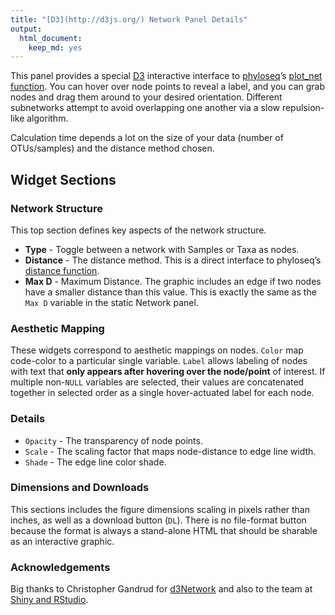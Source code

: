 ```yaml
---
title: "[D3](http://d3js.org/) Network Panel Details"
output:
  html_document:
    keep_md: yes
---
```


This panel provides a special [D3](http://d3js.org/) interactive interface to 
[phyloseq](http://joey711.github.io/phyloseq)'s
[plot_net function](http://joey711.github.io/phyloseq/plot_network-examples.html).
You can hover over node points to reveal a label,
and you can grab nodes and drag them around 
to your desired orientation. 
Different subnetworks attempt to avoid overlapping one another
via a slow repulsion-like algorithm.

Calculation time depends a lot on the size of your data (number of OTUs/samples)
and the distance method chosen.

## Widget Sections

### Network Structure

This top section defines key aspects of the network structure. 

- **Type** - Toggle between a network with Samples or Taxa as nodes. 
- **Distance** - The distance method. This is a direct interface to phyloseq's
[distance function](http://joey711.github.io/phyloseq/distance).
- **Max D** - Maximum Distance.
The graphic includes an edge if two nodes have a smaller distance than this value.
This is exactly the same as the `Max D` variable in the static Network panel.

### Aesthetic Mapping

These widgets correspond to aesthetic mappings on nodes.
`Color` map code-color to a particular single variable.
`Label` allows labeling of nodes with text that
**only appears after hovering over the node/point** of interest.
If multiple non-`NULL` variables are selected,
their values are concatenated together
in selected order as a single hover-actuated label for each node.


### Details

- `Opacity` - The transparency of node points.
- `Scale` - The scaling factor that maps node-distance to edge line width.
- `Shade` - The edge line color shade.

### Dimensions and Downloads

This sections includes the figure dimensions
scaling in pixels rather than inches,
as well as a download button (`DL`).
There is no file-format button because the format
is always a stand-alone HTML that should be sharable as an interactive graphic.

### Acknowledgements

Big thanks to Christopher Gandrud for
[d3Network](http://christophergandrud.github.io/d3Network/)
and also to the team at 
[Shiny and RStudio](http://shiny.rstudio.com).


